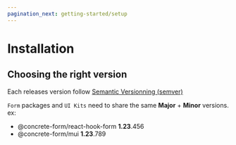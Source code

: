```yaml
---
pagination_next: getting-started/setup
---
```



# Installation

<InstallForm />

## Choosing the right version

Each releases version follow [Semantic Versionning (semver)](https://semver.org/)

`Form` packages and `UI Kits` need to share the same **Major** + **Minor** versions. ex:

- @concrete-form/react-hook-form **1.23**.456
- @concrete-form/mui **1.23**.789